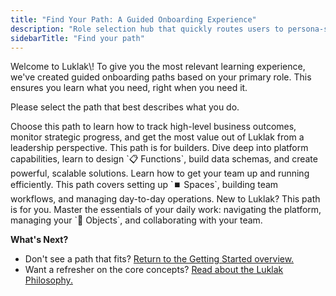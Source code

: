 ```yaml
---
title: "Find Your Path: A Guided Onboarding Experience"
description: "Role selection hub that quickly routes users to persona-specific onboarding based on their primary job function."
sidebarTitle: "Find your path"
---
```


<Tip>
  Welcome to Luklak\! To give you the most relevant learning experience, we've created guided onboarding paths based on your primary role. This ensures you learn what you need, right when you need it.
</Tip>

Please select the path that best describes what you do.

<CardGroup cols={4}>
  <Card title="I am a Leader or Executive" icon="briefcase" href="/role-based-onboarding/leader-onboarding" img="/images/CEO.png">
    Choose this path to learn how to track high-level business outcomes, monitor strategic progress, and get the most value out of Luklak from a leadership perspective.
  </Card>
  <Card title="I am an Architect or Consultant" icon="map-location" iconType="duotone" href="/role-based-onboarding/architect-onboarding" img="/images/Solution-engineer.png">
    This path is for builders. Dive deep into platform capabilities, learn to design `📋 Functions`, build data schemas, and create powerful, scalable solutions.
  </Card>
  <Card title="I am a Team Manager" icon="telescope" iconType="duotone" href="/role-based-onboarding/manager-onboarding" img="/images/Teamlead.png">
    Learn how to get your team up and running efficiently. This path covers setting up `⏹️ Spaces`, building team workflows, and managing day-to-day operations.
  </Card>
  <Card title="I am a Team Member" icon="calendar-lines-pen" iconType="duotone" href="/role-based-onboarding/user-onboarding" img="/images/enduser.png">
    New to Luklak? This path is for you. Master the essentials of your daily work: navigating the platform, managing your `🧊 Objects`, and collaborating with your team.
  </Card>
</CardGroup>

**What's Next?**

- Don't see a path that fits? [Return to the Getting Started overview.](/getting-started)
- Want a refresher on the core concepts? [Read about the Luklak Philosophy.](/getting-started/philosophy)